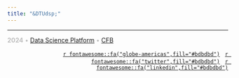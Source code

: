 ```yaml
---
title: "&DTUdsp;"
---
```


<footer class="footer">
<div class="footer-container">
<div class="row">

<hr>

<div class="col-sm-8" style="text-align:left;vertical-align:middle;">
<p class="small" style="color:#bdbdbd;">
<b>2024</b> • [Data Science Platform](https://www.biosustain.dtu.dk/technologies/informatics/data-science-platform) • [CFB](https://www.biosustain.dtu.dk/)
</p>
</div>

<div class="col-sm-4" style="text-align:right;vertical-align:middle;">
<p style="color:#bdbdbd;">
<span>
<span class="footericon" style="padding-right:4px; padding-left:4px">
<a href="https://bric.ku.dk/core-facilities/bioinformatics/">`r fontawesome::fa("globe-americas",fill="#bdbdbd")`</a>
</span>
<span class="footericon" style="padding-right:4px; padding-left:4px">
<a href="https://x.com/dtubiosustain">`r fontawesome::fa("twitter",fill="#bdbdbd")`</a>
</span>
<span class="footericon" style="padding-left:4px">
<a href="https://www.linkedin.com/company/dtu-biosustain/">`r fontawesome::fa("linkedin",fill="#bdbdbd")`</a>
</span>
</span>
</p>
</div>

</div>
</div>
</footer>
